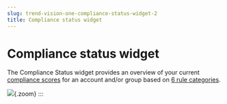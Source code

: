 ```yaml
---
slug: trend-vision-one-compliance-status-widget-2
title: Compliance status widget
---
```

# Compliance status widget

The Compliance Status widget provides an overview of your current [compliance scores](compliance-score.mdx) for an account and/or group based on [6 rule categories](rule-categories.mdx).

![](/images/compliance-level-comparison=462eb944-25ef-40b0-bfae-98d0ee3b1ec3.webp){.zoom}
:::
